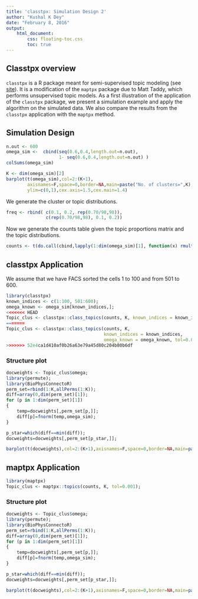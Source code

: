 ```yaml
---
title: 'classtpx: Simulation Design 2'
author: "Kushal K Dey"
date: "February 8, 2016"
output: 
    html_document:
        css: floating-toc.css
        toc: true
---
```


## Classtpx overview

`classtpx` is a R package meant for semi-supervised topic modeling (see [site](https://github.com/kkdey/classtpx)). It is a modification of the `maptpx` package due to Matt Taddy, which performs unsupervised topic models. As a first illustration of the application of the `classtpx` package, we present a simulation example and apply the algorithm on the simulated data. We also compare the results from the `classtpx` application with the `maptpx` method. 

## Simulation Design

```r
n.out <- 600
omega_sim <-  cbind(seq(0.6,0.4,length.out=n.out), 
                    1- seq(0.6,0.4,length.out=n.out) )
colSums(omega_sim)

K <- dim(omega_sim)[2]
barplot(t(omega_sim),col=2:(K+1),
        axisnames=F,space=0,border=NA,main=paste("No. of clusters=",K),las=1,
        ylim=c(0,1),cex.axis=1.5,cex.main=1.4)
```

We generate the cluster or topic distributions.

```r
freq <- rbind( c(0.1, 0.2, rep(0.70/98,98)),
               c(rep(0.70/98,98), 0.1, 0.2))
```

Now we generate the counts table given the topic proportions matrix and the topic distributions.

```r
counts <- t(do.call(cbind,lapply(1:dim(omega_sim)[1], function(x) rmultinom(1,1000,prob=omega_sim[x,]%*%freq))));
```

## classtpx Application

We assume that we have FACS sorted the cells $1$ to $100$ and from $501$ to $600$.

```r
library(classtpx)
known_indices <- c(1:100, 501:600);
omega_known <- omega_sim[known_indices,];
<<<<<<< HEAD
Topic_clus <- classtpx::class_topics(counts, K, known_indices = known_indices, omega_known = omega_known, tol=0.0001);
=======
Topic_clus <- classtpx::class_topics(counts, K, 
                                     known_indices = known_indices, 
                                     omega_known = omega_known, tol=0.001);
>>>>>>> 52e4ca1d410af0b26a63e79a45d80c204b80b6df
```

### Structure plot 

```r
docweights <- Topic_clus$omega;
library(permute);
library(BioPhysConnectoR)
perm_set=rbind(1:K,allPerms(1:K));
diff=array(0,dim(perm_set)[1]);
for (p in 1:dim(perm_set)[1])
{
    temp=docweights[,perm_set[p,]];
    diff[p]=fnorm(temp,omega_sim);
}

p_star=which(diff==min(diff));
docweights=docweights[,perm_set[p_star,]];

barplot(t(docweights),col=2:(K+1),axisnames=F,space=0,border=NA,main=paste("No. of clusters=",K),las=1,ylim=c(0,1),cex.axis=1.5,cex.main=1.4)
```

## maptpx Application

```r
library(maptpx)
Topic_clus <- maptpx::topics(counts, K, tol=0.001);
```

### Structure plot 

```r
docweights <- Topic_clus$omega;
library(permute);
library(BioPhysConnectoR)
perm_set=rbind(1:K,allPerms(1:K));
diff=array(0,dim(perm_set)[1]);
for (p in 1:dim(perm_set)[1])
{
    temp=docweights[,perm_set[p,]];
    diff[p]=fnorm(temp,omega_sim);
}

p_star=which(diff==min(diff));
docweights=docweights[,perm_set[p_star,]];

barplot(t(docweights),col=2:(K+1),axisnames=F,space=0,border=NA,main=paste("No. of clusters=",K),las=1,ylim=c(0,1),cex.axis=1.5,cex.main=1.4)
```
